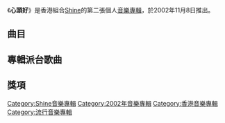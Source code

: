 {{Album infobox | <!-- See Wikipedia:WikiProject_Albums -->
| Name        = 心頭好
| Type        = [[專輯|專輯]]
| Artist      = [[Shine|Shine]]
| Cover       = Shine 心頭好.jpg
| Released    = 2002年11月8日
| Recorded    = 2002年
| Genre       = [[粵語流行音樂|粵語流行音樂]]
| Length      = 40分40秒
| Label       = [[百代唱片_(香港)|百代唱片]]
| Last album  = [[電影男孩|電影男孩]]<br>（2002年）
| This album  = '''心頭好'''<br>（2002年）
| Next album  = [[半熟男孩|半熟男孩]]<br>（2003年）
}}

《'''心頭好'''》是香港組合[[Shine|Shine]]的第二張個人[[音樂專輯|音樂專輯]]，於2002年11月8日推出。

==曲目==
{{tracklist
| headline = CD
| total_length = 40:40

| title1 = Superstar
| music1 = [[Hirosawa_Tadashi|Hirosawa Tadashi]]
| lyrics1 = [[黃偉文|黃偉文]]
| arranger1 = [[James_Ting|James Ting]]
| producer1 = James Ting、[[英師傅|英師傅]]、[[Evi_Yang|Evi Yang]]
| longnote1 = 
| length1 = 4:37

| title2 = 熊貓
| music2 = James Ting
| lyrics2 = [[周耀輝|周耀輝]]
| arranger2 = James Ting、[[Billy_Chan|Billy Chan]]
| producer2 = James Ting、Evi Yang
| longnote2 = 
| length2 = 3:43

| title3 = 18相送
| music3 = [[歐陽業俊|歐陽業俊]]
| lyrics3 = 黃偉文
| arranger3 = James Ting
| producer3 = James Ting、Evi Yang
| longnote3 = 
| length3 = 3:21

| title4 = 天又藍
| music4 = [[徐天佑|徐天佑]]
| lyrics4 = 陳少琪
| arranger4 = 英師傅
| producer4 = James Ting、英師傅、Evi Yang
| longnote4 = 
| length4 = 4:16

| title5 = 伊利莎伯太遲來
| music5 = [[徐偉賢|徐偉賢]]
| lyrics5 = 黃偉文
| arranger5 = Billy Chan
| producer5 = Billy Chan、Evi Yang
| note5 = Featuring [[徐天佑|徐天佑]]
| longnote5 = 
| length5 = 3:47

| title6 = 迷幻彩虹
| music6 = James Ting
| lyrics6 = [[林夕|林夕]]
| arranger6 = 英師傅
| producer6 = James Ting、英師傅、Evi Yang
| note6 = Featuring [[黃又南|黃又南]]
| longnote6 = 
| length6 = 4:32

| title7 = 荷蘭水蓋
| music7 = [[張佳添|張佳添]]
| lyrics7 = [[黃仲凱|黃仲凱]]
| arranger7 = James Ting
| producer7 = James Ting、Evi Yang
| longnote7 = 
| length7 = 2:57

| title8 = 心頭好_1
| music8 = [[黃又南|黃又南]]
| lyrics8 = 
| arranger8 = 
| producer8 = 
| note8 = Instrumental
| longnote8 = 
| length8 = 2:34

| title9 = 十八歲
| music9 = 歐陽業俊
| lyrics9 = 周耀輝
| arranger9 = James Ting
| producer9 = James Ting、Evi Yang
| note9 = 國
| longnote9 = 《18相送》國語版
| length9 = 3:23

| title10 = 南天
| music10 = 徐天佑
| lyrics10 = 陳少琪
| arranger10 = 英師傅
| producer10 = James Ting、英師傅、Evi Yang
| note10 = 國
| longnote10 = 《天又南》國語版
| length10 = 4:13

| title11 = 心頭好_2
| music11 = 徐天佑
| lyrics11 = 
| arranger11 = 
| producer11 = 
| note11 = Instrumental
| longnote11 = 
| length11 = 1:40

| title12 = Superfan
| music12 = 
| lyrics12 = 
| arranger12 = 
| producer12 = 
| note12 = 
| longnote12 = 
| length12 = 1:31
}}

== 專輯派台歌曲 ==


==獎項==


[[Category:Shine音樂專輯|Category:Shine音樂專輯]]
[[Category:2002年音樂專輯|Category:2002年音樂專輯]]
[[Category:香港音樂專輯|Category:香港音樂專輯]]
[[Category:流行音樂專輯|Category:流行音樂專輯]]